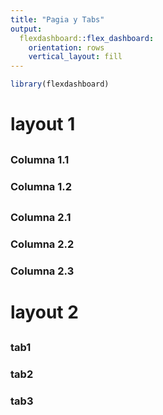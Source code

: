 ```yaml
---
title: "Pagia y Tabs"
output: 
  flexdashboard::flex_dashboard:
    orientation: rows
    vertical_layout: fill
---
```


```r
library(flexdashboard)
```

<!-- comment 1 -->

# layout 1 {data-icon=fa-desktop}


##
### Columna 1.1 {data-width=4}
### Columna 1.2 {data-width=8}

##
### Columna 2.1
### Columna 2.2
### Columna 2.3

# layout 2 {data-icon=fa-database}

## {.tabset}
### tab1
### tab2
### tab3